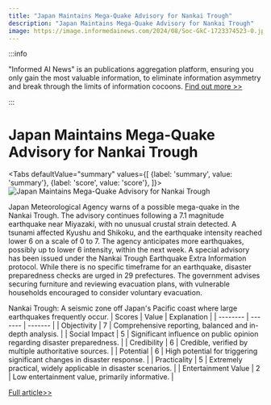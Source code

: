 ```yaml
---
title: "Japan Maintains Mega-Quake Advisory for Nankai Trough"
description: "Japan Maintains Mega-Quake Advisory for Nankai Trough"
image: https://image.informedainews.com/2024/08/Soc-GkC-1723374523-0.jpg
---
```



:::info

"Informed AI News" is an publications aggregation platform, ensuring you only gain the most valuable information, to eliminate information asymmetry and break through the limits of information cocoons.  [Find out more >>](/)

:::

# Japan Maintains Mega-Quake Advisory for Nankai Trough


<Tabs
	defaultValue="summary"
	values={[
	{label: 'summary', value: 'summary'},
	{label: 'score', value: 'score'},
]}>
<TabItem value="summary">
<img
  src="https://image.informedainews.com/2024/08/Soc-GkC-1723374523-0.jpg"
  alt="Japan Maintains Mega-Quake Advisory for Nankai Trough"
/>



Japan Meteorological Agency warns of a possible mega-quake in the Nankai Trough. The advisory continues following a 7.1 magnitude earthquake near Miyazaki, with no unusual crustal strain detected. A tsunami affected Kyushu and Shikoku, and the earthquake intensity reached lower 6 on a scale of 0 to 7. The agency anticipates more earthquakes, possibly up to lower 6 intensity, within the next week. A special advisory has been issued under the Nankai Trough Earthquake Extra Information protocol. While there is no specific timeframe for an earthquake, disaster preparedness checks are urged in 29 prefectures. The government advises securing furniture and reviewing evacuation plans, with vulnerable households encouraged to consider voluntary evacuation.

Nankai Trough: A seismic zone off Japan's Pacific coast where large earthquakes frequently occur.
</TabItem>
<TabItem value="score">
	| Scores     | Value   | Explanation |
	| -------- | ------- | ------- |
	| Objectivity  | 7    | Comprehensive reporting, balanced and in-depth analysis.    |
	| Social Impact | 5     | Significant influence on public opinion regarding disaster preparedness.    |
	| Credibility    | 6    | Credible, verified by multiple authoritative sources.    |
	| Potential    | 6    | High potential for triggering significant changes in disaster response.    |
	| Practicality    | 5    | Extremely practical, widely applicable in disaster scenarios.    |
	| Entertainment Value    | 2    | Low entertainment value, primarily informative.    |
</TabItem>
</Tabs>

[Full article>>](https://www3.nhk.or.jp/nhkworld/en/news/20240811_11/)
